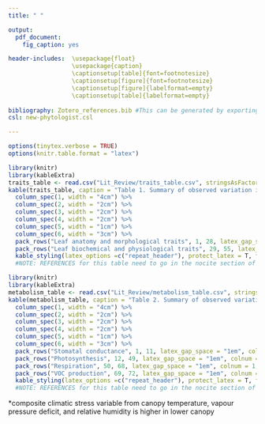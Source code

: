 ```yaml
---
title: " "

output: 
  pdf_document:
    fig_caption: yes

header-includes:  \usepackage{float}
                  \usepackage{caption}
                  \captionsetup[table]{font=footnotesize}
                  \captionsetup[figure]{font=footnotesize}
                  \captionsetup[figure]{labelformat=empty}
                  \captionsetup[table]{labelformat=empty}
                  
bibliography: Zotero_references.bib #This can be generated by exporting BibTex file from Zotero
csl: new-phytologist.csl 

---
```


```r
options(tinytex.verbose = TRUE)
options(knitr.table.format = "latex")
```

```r
library(knitr)
library(kableExtra)
traits_table <- read.csv("Lit_Review/traits_table.csv", stringsAsFactors = FALSE, check.names = FALSE)
kable(traits_table, caption = "Table 1. Summary of observed variation in thermally-relevant leaf traits with canopy height and/or between sun and shade leaves", format = "latex", booktabs = TRUE, longtable = TRUE, escape = F)%>%
  column_spec(1, width = "4cm") %>%
  column_spec(2, width = "2cm") %>%
  column_spec(3, width = "2cm") %>%
  column_spec(4, width = "2cm") %>%
  column_spec(5, width = "1cm") %>%
  column_spec(6, width = "3cm") %>%
  pack_rows("Leaf anatomy and morphological traits", 1, 28, latex_gap_space = "1em", colnum = 4, hline_before = FALSE) %>%
  pack_rows("Leaf biochemical and physiological traits", 29, 55, latex_gap_space = "1em", colnum = 4, hline_before = FALSE) %>%
  kable_styling(latex_options =c("repeat_header"), protect_latex = T, font_size = 7)
  #NOTE: REFERENCES for this table need to go in the nocite section of header in the main doc!!!
```


\newpage

```r
library(knitr)
library(kableExtra)
metabolism_table <- read.csv("Lit_Review/metabolism_table.csv", stringsAsFactors = FALSE, check.names = FALSE)
kable(metabolism_table, caption = "Table 2. Summary of observed variation in leaf metabolism and thermal responses across the vertical gradient and/or between sun and shade leaves", format = "latex", booktabs = TRUE, longtable = TRUE,  escape = F)%>%
  column_spec(1, width = "4cm") %>%
  column_spec(2, width = "2cm") %>%
  column_spec(3, width = "2cm") %>%
  column_spec(4, width = "2cm") %>%
  column_spec(5, width = "1cm") %>%
  column_spec(6, width = "3cm") %>%
  pack_rows("Stomatal conductance", 1, 11, latex_gap_space = "1em", colnum = 1, hline_before = FALSE) %>%
  pack_rows("Photosynthesis", 12, 49, latex_gap_space = "1em", colnum = 1, hline_before = FALSE) %>%
  pack_rows("Respiration", 50, 68, latex_gap_space = "1em", colnum = 1, hline_before = FALSE) %>%
  pack_rows("VOC production", 69, 72, latex_gap_space = "1em", colnum = 1, hline_before = FALSE) %>%
  kable_styling(latex_options =c("repeat_header"), protect_latex = T, font_size = 7)
  #NOTE: REFERENCES for this table need to go in the nocite section of header in the main doc!!!
```
*composite climatic stress variable from canopy temperature, vapour pressure deficit, and relative humidity is higher in lower canopy